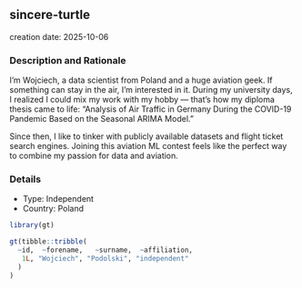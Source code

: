 
## sincere-turtle
creation date: 2025-10-06


### Description and Rationale

I’m Wojciech, a data scientist from Poland and a huge aviation geek. If something can stay in the air, I’m interested in it. During my university days, I realized I could mix my work with my hobby — that’s how my diploma thesis came to life: “Analysis of Air Traffic in Germany During the COVID-19 Pandemic Based on the Seasonal ARIMA Model.”

Since then, I like to tinker with publicly available datasets and flight ticket search engines. Joining this aviation ML contest feels like the perfect way to combine my passion for data and aviation.

### Details

* Type: Independent
* Country: Poland

```r
library(gt)

gt(tibble::tribble(
  ~id,  ~forename,   ~surname,  ~affiliation,
   1L, "Wojciech", "Podolski", "independent"
  )
)
```
